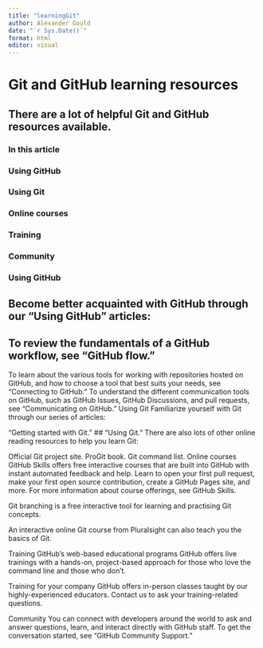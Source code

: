 ```yaml
---
title: "learningGit"
author: Alexander Gould
date: "`r Sys.Date()`"
format: html
editor: visual
---
```

# Git and GitHub learning resources

## There are a lot of helpful Git and GitHub resources available.

### In this article
### Using GitHub
### Using Git
### Online courses
### Training
### Community
### Using GitHub
## Become better acquainted with GitHub through our "Using GitHub" articles:

## To review the fundamentals of a GitHub workflow, see "GitHub flow."
To learn about the various tools for working with repositories hosted on GitHub, and how to choose a tool that best suits your needs, see "Connecting to GitHub."
To understand the different communication tools on GitHub, such as GitHub Issues, GitHub Discussions, and pull requests, see "Communicating on GitHub."
Using Git
Familiarize yourself with Git through our series of articles:

"Getting started with Git."
## "Using Git."
There are also lots of other online reading resources to help you learn Git:

Official Git project site.
ProGit book.
Git command list.
Online courses
GitHub Skills offers free interactive courses that are built into GitHub with instant automated feedback and help. Learn to open your first pull request, make your first open source contribution, create a GitHub Pages site, and more. For more information about course offerings, see GitHub Skills.

Git branching is a free interactive tool for learning and practising Git concepts.

An interactive online Git course from Pluralsight can also teach you the basics of Git.

Training
GitHub's web-based educational programs
GitHub offers live trainings with a hands-on, project-based approach for those who love the command line and those who don't.

Training for your company
GitHub offers in-person classes taught by our highly-experienced educators. Contact us to ask your training-related questions.

Community
You can connect with developers around the world to ask and answer questions, learn, and interact directly with GitHub staff. To get the conversation started, see "GitHub Community Support."
